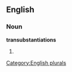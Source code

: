 
==English==

===Noun===
'''transubstantiations'''

# {{plural of|[[transubstantiation]]}}

[[Category:English plurals]]